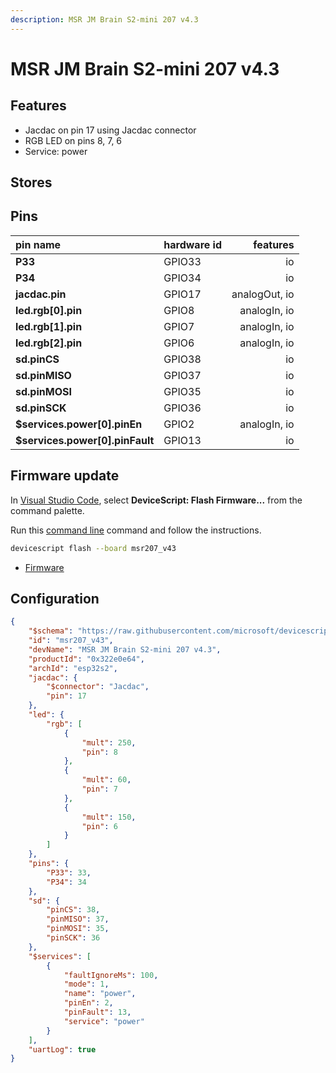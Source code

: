 ```yaml
---
description: MSR JM Brain S2-mini 207 v4.3
---
```

# MSR JM Brain S2-mini 207 v4.3


## Features

-  Jacdac on pin 17 using Jacdac connector
-  RGB LED on pins 8, 7, 6
-  Service: power

## Stores


## Pins

| pin name | hardware id | features |
|:---------|:------------|---------:|
| **P33** |  GPIO33 |  io |
| **P34** |  GPIO34 |  io |
| **jacdac.pin** |  GPIO17 |  analogOut,  io |
| **led.rgb[0].pin** |  GPIO8 |  analogIn,  io |
| **led.rgb[1].pin** |  GPIO7 |  analogIn,  io |
| **led.rgb[2].pin** |  GPIO6 |  analogIn,  io |
| **sd.pinCS** |  GPIO38 |  io |
| **sd.pinMISO** |  GPIO37 |  io |
| **sd.pinMOSI** |  GPIO35 |  io |
| **sd.pinSCK** |  GPIO36 |  io |
| **$services.power[0].pinEn** |  GPIO2 |  analogIn,  io |
| **$services.power[0].pinFault** |  GPIO13 |  io |



## Firmware update

In [Visual Studio Code](/getting-started/vscode),
select **DeviceScript: Flash Firmware...** from the command palette.
        
Run this [command line](/api/cli) command and follow the instructions.

```bash
devicescript flash --board msr207_v43
```


- [Firmware](https://github.com/microsoft/devicescript-esp32/releases/latest/download/devicescript-esp32s2-msr207_v43-0x1000.bin)

## Configuration

```json title="msr207_v43.json"
{
    "$schema": "https://raw.githubusercontent.com/microsoft/devicescript-esp32/main/boards/esp32deviceconfig.schema.json",
    "id": "msr207_v43",
    "devName": "MSR JM Brain S2-mini 207 v4.3",
    "productId": "0x322e0e64",
    "archId": "esp32s2",
    "jacdac": {
        "$connector": "Jacdac",
        "pin": 17
    },
    "led": {
        "rgb": [
            {
                "mult": 250,
                "pin": 8
            },
            {
                "mult": 60,
                "pin": 7
            },
            {
                "mult": 150,
                "pin": 6
            }
        ]
    },
    "pins": {
        "P33": 33,
        "P34": 34
    },
    "sd": {
        "pinCS": 38,
        "pinMISO": 37,
        "pinMOSI": 35,
        "pinSCK": 36
    },
    "$services": [
        {
            "faultIgnoreMs": 100,
            "mode": 1,
            "name": "power",
            "pinEn": 2,
            "pinFault": 13,
            "service": "power"
        }
    ],
    "uartLog": true
}
```
